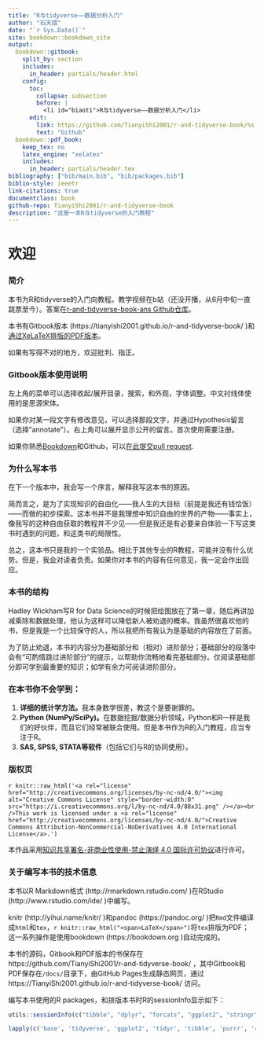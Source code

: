 ```yaml
---
title: "R与tidyverse——数据分析入门"
author: "石天熠"
date: "`r Sys.Date()`"
site: bookdown::bookdown_site
output:
  bookdown::gitbook:
    split_by: section
    includes:
      in_header: partials/header.html
    config:
      toc:
        collapse: subsection
        before: | 
          <li id="biaoti">R与tidyverse——数据分析入门</li>
      edit:
        link: https://github.com/TianyiShi2001/r-and-tidyverse-book/%s
        text: "Github"
  bookdown::pdf_book:
    keep_tex: no
    latex_engine: "xelatex"
    includes:
      in_header: partials/header.tex
bibliography: ["bib/main.bib", "bib/packages.bib"]
biblio-style: ieeetr
link-citations: true
documentclass: book
github-repo: TianyiShi2001/r-and-tidyverse-book
description: "这是一本R与tidyverse的入门教程"
---
```


# 欢迎 {-#welcome}

### 简介 {-#intro}
本书为R和tidyverse的入门向教程。教学视频在b站（还没开播，从6月中旬一直跳票至今）。答案在[r-and-tidyverse-book-ans Github仓库](https://github.com/TianyiShi2001/r-and-tidyverse-book-ans)。

本书有Gitbook版本 (https://tianyishi2001.github.io/r-and-tidyverse-book/ )和[通过XeLaTeX排版的PDF版本](https://tianyishi2001.github.io/r-and-tidyverse-book/R与tidyverse——数据分析入门.pdf)。

如果有写得不对的地方，欢迎批判、指正。

### Gitbook版本使用说明 {-#man}
左上角的菜单可以选择收起/展开目录，搜索，和外观，字体调整。中文衬线体使用的是思源宋体。

如果你对某一段文字有修改意见，可以选择那段文字，并通过Hypothesis留言（选择"annotate"）。右上角可以展开显示公开的留言。首次使用需要注册。

如果你熟悉[Bookdown](https://bookdown.org)和Github，可以[在此提交pull request](https://github.com/TianyiShi2001/r-and-tidyverse-book).

### 为什么写本书 {-#why}

在下一个版本中，我会写一个序言，解释我写这本书的原因。

简而言之，是为了实现知识的自由化——我人生的大目标（前提是我还有钱恰饭）——而做的初步探索。这本书并不是我理想中知识自由的世界的产物——事实上，像我写的这种自由获取的教程并不少见——但是我还是有必要亲自体验一下写这类书时遇到的问题，和这类书的局限性。

总之，这本书只是我的一个实验品。相比于其他专业的R教程，可能并没有什么优势。但是，我会对读者负责。如果你对本书的内容有任何意见，我一定会作出回应。

### 本书的结构 {-#structure}

Hadley Wickham写R for Data Science的时候把绘图放在了第一章，随后再讲加减乘除和数据处理，他认为这样可以降低新人被劝退的概率。我虽然很喜欢他的书，但是我是一个比较保守的人，所以我把所有我认为是基础的内容放在了前面。

为了防止劝退，本书的内容分为基础部分和（相对）进阶部分；基础部分的段落中会有“可酌情跳过进阶部分”的提示，以帮助你流畅地看完基础部分。仅阅读基础部分即可学到最重要的知识；如学有余力可阅读进阶部分。

### 在本书你不会学到： {-#no}

1. **详细的统计学方法。**我本身数学很差，教这个是要谢罪的。
2. **Python (NumPy/SciPy)。**在数据挖掘/数据分析领域，Python和R一样是我们的好伙伴，而且它们经常被联合使用。但是本书作为R的入门教程，应当专注于R。
3. **SAS, SPSS, STATA等软件**（包括它们与R的协同使用）。

### 版权页 {-#colophon}

`r knitr::raw_html('<a rel="license" href="http://creativecommons.org/licenses/by-nc-nd/4.0/"><img alt="Creative Commons License" style="border-width:0" src="https://i.creativecommons.org/l/by-nc-nd/4.0/88x31.png" /></a><br />This work is licensed under a <a rel="license" href="http://creativecommons.org/licenses/by-nc-nd/4.0/">Creative Commons Attribution-NonCommercial-NoDerivatives 4.0 International License</a>.')`
\doclicenseThis

本作品采用[知识共享署名-非商业性使用-禁止演绎 4.0 国际许可协议](https://creativecommons.org/licenses/by-nc-nd/4.0/deed.zh)进行许可。

### 关于编写本书的技术信息 {-#technical}

本书以R Markdown格式 (http://rmarkdown.rstudio.com/ )在RStudio (http://www.rstudio.com/ide/ )中编写。

knitr (http://yihui.name/knitr/ )和pandoc (https://pandoc.org/ )把`Rmd`文件编译成`html`和`tex`，`r knitr::raw_html("<span>LaTeX</span>")`\XeLaTeX 将`tex`排版为PDF；这一系列操作是使用bookdown (https://bookdown.org )自动完成的。

本书的源码，Gitbook和PDF版本的书保存在https://github.com/TianyiShi2001/r-and-tidyverse-book/ ，其中Gitbook和PDF保存在`/docs/`目录下，由GitHub Pages生成静态网页，通过https://TianyiShi2001.github.io/r-and-tidyverse-book/ 访问。

编写本书使用的R packages，和排版本书时R的sessionInfo显示如下：

```r
utils::sessionInfo(c("tibble", "dplyr", "forcats", "ggplot2", "stringr", "tidyr", "readr", "purrr", "lubridate", "doParallel", "foreach", "rmarkdown", "knitr", "bookdown"))
```

```r
lapply(c('base', 'tidyverse', 'ggplot2', 'tidyr', 'tibble', 'purrr', 'readr', 'forcats', 'stringr', 'dplyr', 'doParallel', 'foreach', 'lubridate'), require, character.only = TRUE)
```


